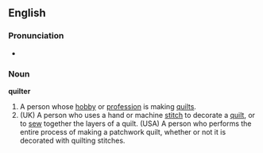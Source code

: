 ==English==
===Pronunciation===
*{{audio|en-us-quilter.ogg|Audio (US)}}

===Noun===
'''quilter'''
#A person whose [[hobby]] or [[profession]] is making [[quilt]]s.
#(UK) A person who uses a hand or machine [[stitch]] to decorate a [[quilt]], or to [[sew]] together the layers of a quilt.  (USA) A person who performs the entire process of making a patchwork quilt, whether or not it is decorated with quilting stitches.